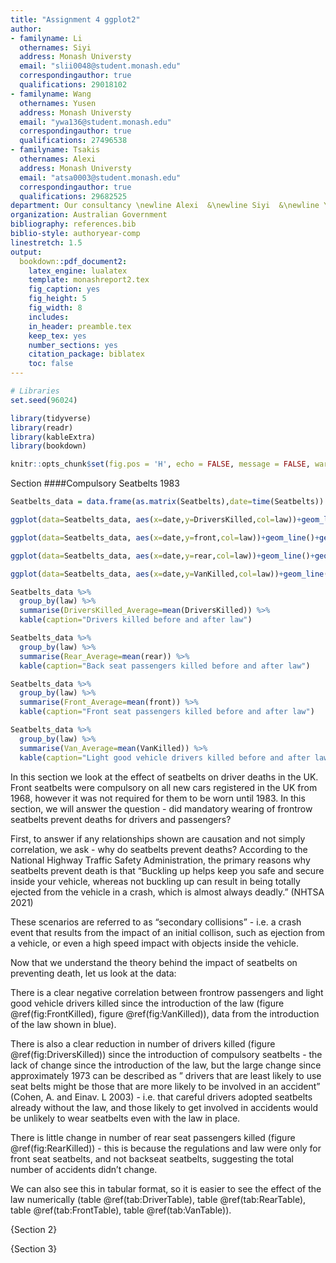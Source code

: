 ---
title: "Assignment 4 ggplot2"
author:
- familyname: Li
  othernames: Siyi
  address: Monash Universty
  email: "slii0048@student.monash.edu"
  correspondingauthor: true
  qualifications: 29018102
- familyname: Wang
  othernames: Yusen
  address: Monash Universty
  email: "ywa136@student.monash.edu"
  correspondingauthor: true
  qualifications: 27496538
- familyname: Tsakis
  othernames: Alexi
  address: Monash Universty
  email: "atsa0003@student.monash.edu"
  correspondingauthor: true
  qualifications: 29682525
department: Our consultancy \newline Alexi  &\newline Siyi  &\newline Yusen
organization: Australian Government
bibliography: references.bib
biblio-style: authoryear-comp
linestretch: 1.5
output:
  bookdown::pdf_document2:
    latex_engine: lualatex
    template: monashreport2.tex
    fig_caption: yes
    fig_height: 5
    fig_width: 8
    includes:
    in_header: preamble.tex
    keep_tex: yes
    number_sections: yes
    citation_package: biblatex
    toc: false
---

```{r , echo = FALSE, include=FALSE, message = FALSE, warning = FALSE}
# Libraries
set.seed(96024)

library(tidyverse)
library(readr)
library(kableExtra)
library(bookdown)
```

```{r, echo = FALSE, message = FALSE, warning = FALSE}
knitr::opts_chunk$set(fig.pos = 'H', echo = FALSE, message = FALSE, warning = FALSE)
```

{Section 1}

####Compulsory Seatbelts 1983

```{r, echo = FALSE, message = FALSE, warning = FALSE}
Seatbelts_data = data.frame(as.matrix(Seatbelts),date=time(Seatbelts))
```

```{r DriversKilled, fig.cap = "Drivers killed in accidents over time", echo = FALSE, message = FALSE, warning = FALSE}
ggplot(data=Seatbelts_data, aes(x=date,y=DriversKilled,col=law))+geom_line()+geom_smooth()
```

```{r FrontKilled, fig.cap = "Frontseat passengers killed in accidents over time", echo = FALSE, message = FALSE, warning = FALSE}
ggplot(data=Seatbelts_data, aes(x=date,y=front,col=law))+geom_line()+geom_smooth()
```

```{r RearKilled, fig.cap = "Backseat passengers killed in accidents over time", echo = FALSE, message = FALSE, warning = FALSE}
ggplot(data=Seatbelts_data, aes(x=date,y=rear,col=law))+geom_line()+geom_smooth()
```

```{r VanKilled, fig.cap = "Light goods vehicle drivers killed in accidents over time", echo = FALSE, message = FALSE, warning = FALSE}
ggplot(data=Seatbelts_data, aes(x=date,y=VanKilled,col=law))+geom_line()+geom_smooth()
```

```{r DriverTable, echo = FALSE, message = FALSE, warning = FALSE}
Seatbelts_data %>%
  group_by(law) %>%
  summarise(DriversKilled_Average=mean(DriversKilled)) %>%
  kable(caption="Drivers killed before and after law")
```

```{r RearTable, echo = FALSE, message = FALSE, warning = FALSE}
Seatbelts_data %>%
  group_by(law) %>%
  summarise(Rear_Average=mean(rear)) %>%
  kable(caption="Back seat passengers killed before and after law")
```

```{r FrontTable, echo = FALSE, message = FALSE, warning = FALSE}
Seatbelts_data %>%
  group_by(law) %>%
  summarise(Front_Average=mean(front)) %>%
  kable(caption="Front seat passengers killed before and after law")
```

```{r VanTable, echo = FALSE, message = FALSE, warning = FALSE}
Seatbelts_data %>%
  group_by(law) %>%
  summarise(Van_Average=mean(VanKilled)) %>%
  kable(caption="Light good vehicle drivers killed before and after law")
```

In this section we look at the effect of seatbelts on driver deaths in the UK. Front seatbelts were compulsory on all new cars registered in the UK from 1968, however it was not required for them to be worn until 1983. In this section, we will answer the question - did mandatory wearing of frontrow seatbelts prevent deaths for drivers and passengers?

First, to answer if any relationships shown are causation and not simply correlation, we ask - why do seatbelts prevent deaths? According to the National Highway Traffic Safety Administration, the primary reasons why seatbelts prevent death is that "Buckling up helps keep you safe and secure inside your vehicle, whereas not buckling up can result in being totally ejected from the vehicle in a crash, which is almost always deadly." (NHTSA 2021)

These scenarios are referred to as "secondary collisions" - i.e. a crash event that results from the impact of an initial collison, such as ejection from a vehicle, or even a high speed impact with objects inside the vehicle.

Now that we understand the theory behind the impact of seatbelts on preventing death, let us look at the data:

There is a clear negative correlation between frontrow passengers and light good vehicle drivers killed since the introduction of the law (figure \@ref(fig:FrontKilled),  figure \@ref(fig:VanKilled)), data from the introduction of the law shown in blue).

There is also a clear reduction in number of drivers killed (figure \@ref(fig:DriversKilled)) since the introduction of compulsory seatbelts - the lack of change since the introduction of the law, but the large change since approximately 1973 can be described as " drivers that are least likely to use seat belts might be those that are more likely to be involved in an accident" (Cohen, A. and Einav. L 2003) - i.e. that careful drivers adopted seatbelts already without the law, and those likely to get involved in accidents would be unlikely to wear seatbelts even with the law in place.

There is little change in number of rear seat passengers killed (figure \@ref(fig:RearKilled)) - this is because the regulations and law were only for front seat seatbelts, and not backseat seatbelts, suggesting the total number of accidents didn't change.

We can also see this in tabular format, so it is easier to see the effect of the law numerically (table \@ref(tab:DriverTable), table \@ref(tab:RearTable), table \@ref(tab:FrontTable), table \@ref(tab:VanTable)).

{Section 2}

{Section 3}
